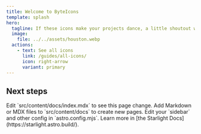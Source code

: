 ```yaml
---
title: Welcome to ByteIcons
template: splash
hero:
  tagline: If these icons make your projects dance, a little shoutout would be awesome 🕺🏼
  image:
    file: ../../assets/houston.webp
  actions:
    - text: See all icons
      link: /guides/all-icons/
      icon: right-arrow
      variant: primary
---
```



## Next steps

<CardGrid stagger>
  <Card title="Optimized for most frameworks ..." icon="rocket">
    Edit `src/content/docs/index.mdx` to see this page change.
  </Card>
  <Card title="... or optimize it yourself" icon="information">
    Add Markdown or MDX files to `src/content/docs` to create new pages.
  </Card>
  <Card title="Request new icons" icon="pencil">
    Edit your `sidebar` and other config in `astro.config.mjs`.
  </Card>
  <Card title="Learn more on Github" icon="github">
    Learn more in [the Starlight Docs](https://starlight.astro.build/).
  </Card>
</CardGrid>
